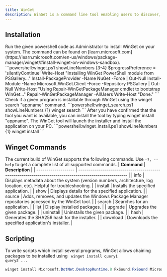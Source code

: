 ```yaml
---
title: WinGet
description: WinGet is a command line tool enabling users to discover, install, upgrade, remove and configure applications on Windows 10, Windows 11, and Windows Server 2025 computers. This tool is the client interface to the Windows Package Manager service.
---
```


## Installation

<Stepper>
  <StepperItem title="Step 1: Installing WinGet">
    Run the given powershell code as Administrator to install WinGet on your system. The command can be found on [learn.microsoft.com](https://learn.microsoft.com/en-us/windows/package-manager/winget/#install-winget-on-windows-sandbox).
      ```powershell:winget.ps1 showLineNumbers {3-4}
      $progressPreference = 'silentlyContinue'
      Write-Host "Installing WinGet PowerShell module from PSGallery..."
      Install-PackageProvider -Name NuGet -Force | Out-Null
      Install-Module -Name Microsoft.WinGet.Client -Force -Repository PSGallery | Out-Null
      Write-Host "Using Repair-WinGetPackageManager cmdlet to bootstrap WinGet..."
      Repair-WinGetPackageManager -AllUsers
      Write-Host "Done."
      ```
  </StepperItem>
  <StepperItem title="Step 2: Searching for a program using WinGet">
  Check if a given program is installable through WinGet using the winget search "appname" command.
  ```powershell:winget_search.ps1 showLineNumbers {1}
  winget search <appname>
  ```
  </StepperItem>
  <StepperItem title="Step 3: Installing a program using WinGet">
    After you have confirmed that the tool you want is available, you can install the tool by typing winget install "appname". The WinGet tool will launch the installer and install the application on your PC.
  ```powershell:winget_install.ps1 showLineNumbers {1}
  winget install <appname>
  ```
  </StepperItem>
</Stepper>

## Winget Commands
The current build of WinGet supports the following commands. Use <code>-?, --help</code> to get a complete list of all supported commands.
| **Command**         | **Description**                                                                                        |
| ------------------- | ------------------------------------------------------------------------------------------------------ |
| info      | Displays metadata about the system (version numbers, architecture, log location, etc). Helpful for troubleshooting.                                                        |
| install | 	Installs the specified application. |
| show | Displays details for the specified application. |
| source | Adds, removes, and updates the Windows Package Manager repositories accessed by the WinGet tool. |
| search | Searches for an application. |
| list | 	Display installed packages. |
| upgrade | Upgrades the given package. |
| uninstall | Uninstalls the given package. |
| hash | Generates the SHA256 hash for the installer. |
| download | Downloads the specified application's installer. |

## Scripting
To write scripts which install several programs, WinGet allows chaining packages to be installed using <code> winget install query1 query2 ...</code>
```powershell:winget_example.ps1 showLineNumbers {1}
winget install Microsoft.DotNet.DesktopRuntime.8 FxSound.FxSound Microsoft.VisualStudioCode 7zip.7zip OpenJS.NodeJS Discord.Discord Microsoft.VCRedist.2015+.x86 Microsoft.VCRedist.2015+.x64 qBittorrent.qBittorrent RamenSoftware.Windhawk EpicGames.EpicGamesLauncher Greenshot.Greenshot Valve.Steam Git.Git voidtools.Everything VideoLAN.VLC Flow-Launcher.Flow-Launcher Python.Python.3.12
```


